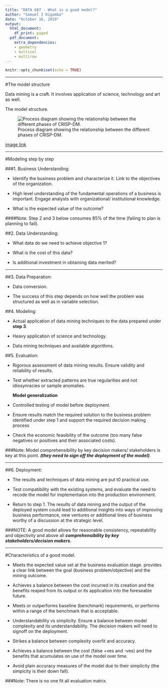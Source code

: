 ---
title: "DATA 607 - What is a good model?"
author: "Samuel I Kigamba"
date: "October 16, 2019"
output:
  html_document:
    df_print: paged
  pdf_document:
    extra_dependencies:
    - geometry
    - multicol
    - multirow
---

```{r setup, include=FALSE}
knitr::opts_chunk$set(echo = TRUE)
```

--------------------------------------------------------------------------------

\clearpage

#The model structure

Data mining is a craft. It involves application of science, technology and art as well.

The model structure.

![Process diagram showing the relationship between the different phases of CRISP-DM.](CRISP.png)

[image link]("https://en.wikipedia.org/wiki/Cross-industry_standard_process_for_data_mining#/media/File:CRISP-DM_Process_Diagram.png")




--------------------------------------------------------------------------------

\clearpage

#Modeling step by step

###1. Business Understanding:

* Identify the business problem and characterize it. Link to the objectives of the organization.
      
* High level understanding of the fundamental operations of a business is important. Engage analysts with organizational/ institutional knowledge.
      
* What is the expected value of the outcome?

####Note: Step 2 and 3 below consumes 85% of the time (failing to plan is planning to fail).

##2. Data Understanding: 

* What data do we need to achieve objective 1?
      
* What is the cost of this data?
      
* Is additional investment in obtaining data merited?


--------------------------------------------------------------------------------

\clearpage


##3. Data Preparation:

* Data conversion.
      
* The success of this step depends on how well the problem was structured as well as in variable selection.
      


##4. Modeling:

* Actual application of data mining techniques to the data prepared under **step 3**.
      
* Heavy application of science and technology.
      
* Data mining techniques and available algorithms.


##5. Evaluation:

* Rigorous assessment of data mining results. Ensure validity and reliability of results.
      
* Test whether extracted patterns are true regularities and not idiosynracies or sample anomalies.
      
  **Model generalization**
      
* Controlled testing of model before deployment.
      
* Ensure results match the required solution to the business problem identified under step 1 and support the required decision making process
      
* Check the economic feasibility of the outcome (too many false negatives or positives and their associated costs).
      
###Note: Model comprehensibility by key decision makers/ stakeholders is key at this point. ***(they need to sign off the deployment of the model)***.
      
      


--------------------------------------------------------------------------------

\clearpage


##6. Deployment:

* The results and techniques of data mining are put t0 practical use.
      
* Test compatibility with the existing systems, and evaluate the need to recode the model for implementaion into the production environment.
      
* Return to step 1. The results of data mining and the output of the deployed system could lead to additional insights into ways of improving business performance, new ventures or additional lines of business worthy of a discussion at the strategic level.



###NOTE: A good model allows for reasonable consistency, repeatability and objectivity and above all ***comprehensibility by key stakeholders/decision makers***. 



--------------------------------------------------------------------------------

\clearpage

#Characteristics of a good model.

* Meets the expected value set at the business evaluation stage. provides a clear link between the goal (business problem/objective) and the mining outcome.

* Achieves a balance between the cost incurred in its creation and the benefits reaped from its output or its application into the foreseable future.

* Meets or outperforms baseline (benchmark) requirements, or performs within a range of the benchmark that is acceptable.

* Understandability vs simplicity. Ensure a balance between model complexity and its understandability. The decision makers will need to signoff on the deployment.

* Strikes a balance between complexity overfit and accuracy.

* Achieves a balance between the cost (false +ves and -ves) and the benefits that acumulates on use of the model over time.

* Avoid plain accuracy measures of the model due to their simplicity (the simpicity is their down fall).

###Note: There is no one fit all evaluation matrix.

